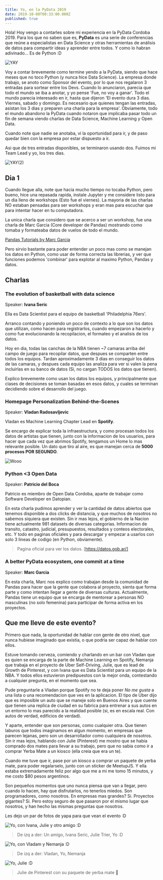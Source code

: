 ```yaml
---
title: Yo, en la PyData 2019
date: 2019-10-08T00:33:00.000Z
published: true
---
```


Hola! Hoy vengo a contarles sobre mi experiencia en la PyData Cordoba 2019.
Para los que no saben que es, **PyData** es una serie de conferencias que reúne a especialistas en Data Science y otras herramientas de análisis de datos para compartir ideas y aprender entre todos.
Y como lo habran adivinado... Es de Python :D


![YAY](https://media.giphy.com/media/3NtY188QaxDdC/giphy.gif)

Voy a contar brevemente como termine yendo a la PyData, siendo que hace meses que no toco Python (y nunca hice Data Science).
La empresa donde trabajo, se anoto como Sponsor del evento, por lo que nos regalaron 3 entradas para sortear entre los Devs.
Cuando lo anunciaron, parecia que todo el mundo se iba a anotar, y yo pense 'Fue, no voy a ganar'.
Todo el mundo parecia interesado en ir, hasta que dijeron 'El evento dura 3 dias. Viernes, sabado y domingo. Es necesario que quienes tengan las entradas, asistan los 3 dias y preparen una charla para la empresa'.
Obviamente, todo el mundo abandono la PyData cuando notaron que implicaba pasar todo un fin de semana viendo charlas de Data Science, Machine Learning y Open Data.

Cuando note que nadie se anotaba, vi la oportunidad para ir, y de paso quedar bien con la empresa por estar dispuesto a ir.

Asi que de tres entradas disponibles, se terminaron usando dos. Fuimos mi Team Lead y yo, los tres dias.


![YAY(2)](https://media.giphy.com/media/lSbTmUmQwxUmiExV4h/giphy.gif)

## Dia 1

Cuando llegue alla, note que hacia mucho tiempo no tocaba Python, pero bueno, hice una repasada rapida, instale Jupyter y me considere listo para un dia lleno de workshops (Esto fue el viernes).
La mayoria de las charlas NO estaban pensadas para ser workshops y eran mas para escuchar que para intentar hacer en tu computadora.

La unica charla que considero que se acerco a ser un workshop, fue una charla de Marc Garcia (Core developer de Pandas) mostrando como tomaba y formateaba datos de vuelos de todo el mundo.

[Pandas Tutorials by Marc Garcia](https://github.com/datapythonista/pandas-tutorials)


Pero sirvio bastante para poder entender un poco mas como se manejan los datos en Python, como usar de forma correcta las librerias, y ver que funciones podemos 'combinar' para explotar al maximo Python, Pandas y datos.

## Charlas

### The evolution of basketball with data science
Speaker: **Ivana Seric**

Ella es Data Scientist para el equipo de basketball 'Philadelphia 76ers'.

Arranco contando y poniendo un poco de contexto a lo que son los datos que utilizan, como hacen para registrarlos, cuando empezaron a hacerlo y como fue evolucionando la recopilacion, el formateo y el analisis de los datos.

Hoy en dia, todas las canchas de la NBA tienen ~7 camaras arriba del campo de juego para recopilar datos, que despues se comparten entre todos los equipos.
Tardan aproximadamente 3 dias en conseguir los datos de las camaras, y despues cada equipo las analiza para ver si valen la pena incluirlas en su banco de datos (Si, no cargan TODOS los datos que tienen).

Explico brevemente como usan los datos los equipos, y principalmente que clases de decisiones se toman basadas en esos datos, y cuales se terminan decidiendo sobre el desarrollo del juego.

### Homepage Personalization Behind-the-Scenes
Speaker: **Vladan Radosavljevic**

Vladan es Machine Learning Chapter Lead en **Spotify**.

Se encargo de explicar toda la infraestructura, y como procesan todos los datos de artistas que tienen, junto con la informacion de los usuarios, para hacer que cada vez que abrimos Spotify, tengamos un Home lo mas relevante posible.
Un dato que tiro al aire, es que manejan cerca de **5000 procesos POR SEGUNDO**.

![Wooo](https://media.giphy.com/media/aWPGuTlDqq2yc/giphy.gif)

### Python <3 Open Data
Speaker: **Patricio del Boca**

Patricio es miembro de Open Data Cordoba, aparte de trabajar como Software Developer en Datopian.

En esta charla pudimos aprender y ver la cantidad de datos abiertos que tenemos disponible a dos clicks de distancia, y que muchos de nosotros no sabemos siquiera que existen. Sin ir mas lejos, el gobierno de la Nacion tiene actualmente 981 datasets de diversas categorias. Informacion de transito, catastro, judicial, presupuestos, resultados y conteos electorales, etc. Y todo en paginas oficiales y para descargar y empezar a usarlos con solo 3 lineas de codigo (en Python, obviamente).

> Pagina oficial para ver los datos.
[https://datos.gob.ar/]

### A better PyData ecosystem, one commit at a time
Speaker: **Marc Garcia**

En esta charla, Marc nos explico como trabajan desde la comunidad de Pandas para hacer que la gente que colabora al proyecto, sienta que forma parte y como intentan llegar a gente de diversas culturas.
Actualmente, Pandas tiene un equipo que se encarga de mentorear a personas NO masculinas (no solo femenina) para participar de forma activa en los proyectos.

## Que me lleve de este evento?

Primero que nada, la oportunidad de hablar con gente de otro nivel, que nunca hubiese imaginado que existia, o que podria ser capaz de hablar con ellos.

Estuve tomando cerveza, comiendo y charlando en un bar con Vladan que es quien se encarga de la parte de Machine Learning en Spotify, Nemanja que trabaja en el proyecto de Uber Self-Driving, Julie, que es lead de Growth de Pinterest, y con Ivana que es Data Scientist para un equipo de la NBA.
Y todos ellos estuvieron predipuestos con la mejor onda, contestando a cualquier pregunta, en el momento que sea.

Pude preguntarle a Vladan porque Spotify no te deja poner _No me gusta_ a una lista o una recomendacion que ves en la aplicacion. El tipo de Uber dijo que es imposible un auto que se maneje solo en Buenos Aires y que cuente que tienen una replica de ciudad en su fabrica para entrenar a sus autos en un entorno lo mas parecido a la realidad posible (si, es en escala real. Con autos de verdad, edificios de verdad).

Y aparte, entender que son personas, como cualquier otra. Que tienen laburos que todos imaginamos en algun momento, en empresas que parecen lejanas, pero son un desarrollador como cualquiera de nosotros.
Sin ir mas lejos, hablando con Julie (Pinterest) me mostro que se habia comprado dos mates para llevar a su trabajo, pero que no sabia como ir a comprar Yerba Mate a un kiosco (ella creia que era un te).

Cuando me tuve que ir, pase por un kiosco a comprar un paquete de yerba mate, para poder regalarselo, junto con un sticker de MeetupJS. Y ella estaba extremadamente feliz por algo que me a mi me tomo 15 minutos, y me costo $80 pesos argentinos.

Son pequeños momentos que uno nunca piensa que van a llegar, pero cuando lo hacen, hay que disfrutarlos, no tenerlos miedos. Son programadores, como nosotros. En empresas mas grandes? Si. Proyectos gigantes? Si. Pero estoy seguro de que pasaron por el mismo lugar que nosotros, y han hecho las mismas preguntas que nosotros.

Les dejo un par de fotos de yapa para que vean el evento :D

![Yo, con Ivana, Julie y otro amigo :D](/static/Photos/PyData_Photo1.jpg)
> De izq a der: Un amigo, Ivana Seric, Julie Trier, Yo :D

![Yo, con Vladam y Nemanja :D](/static/Photos/PyData_Photo5.jpg)
> De izq a der: Vladan, Yo, Nemanja

![Yo, Julie :D](/static/Photos/PyData_Photo4.jpg)
> Julie de Pinterest con su paquete de yerba mate 🧉

